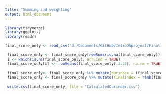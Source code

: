 ```yaml
---
title: "Summing and weighting"
output: html_document
---
```


```r
library(tidyverse)
library(ggplot2)
library(readr)

final_score_only <- read_csv("d:/Documents/GitHub/IntroDSproject/Final score data/final_score_only.csv")

```

```r
 final_score_only <- final_score_only[rowSums(is.na(final_score_only)) < 10, ]
 i <- which(is.na(final_score_only), arr.ind = TRUE)
 final_score_only[i] <- rowMeans(final_score_only[,3:15], na.rm = TRUE)[i[,1]]
 
 final_score_only<- final_score_only %>% mutate(ourindex = (final_score_only$finalscore_child +final_score_only$finalrank_comm +final_score_only$finalrank_diversity+final_score_only$finalrank_edu+final_score_only$finalrank_emission+final_score_only$finalrank_empl+final_score_only$finalrank_eng+final_score_only$finalrank_env+final_score_only$finalrank_deficit+final_score_only$finalrank_gen+final_score_only$finalrank_GDP+final_score_only$finalrank_pop+final_score_only$finalscore_security+final_score_only$finalrank_tourism+final_score_only$finalrank_hpi + final_score_only$finalrank_neg + final_score_only$finalrank_pos) /17)
 final_score_only <- final_score_only %>% mutate(finalindex = rank(final_score_only$ourindex))
 
 write.csv(final_score_only, file = "CalculatedOurindex.csv")
```

